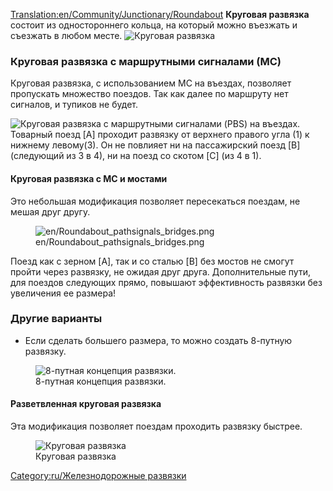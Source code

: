[[Translation:en/Community/Junctionary/Roundabout]]
{{ru/Меню развязки}}
'''Круговая развязка''' состоит из одностороннего кольца, на который можно въезжать и съезжать в любом месте.
[[File:en/Roundabout.png|none|frame|Круговая развязка]]

{{ru/Критерии развязки|Дешевая|1|0|0|1.5|0||0|0|1|1|||Сломанные поезда блокируют от двух направлений до всех.|
*Одновременно может пропускать 2 поезда.
*Если сделать большего размера, то можно создать 8-путную развязку.
*Будет много заторов.
*Площадь: 6 x 6 клеток.
}}

===Круговая развязка с маршрутными сигналами (МС)===
Круговая развязка, с использованием МС на въездах, позволяет пропускать множество поездов. Так как далее по маршруту нет сигналов, и тупиков не будет.

[[File:en/Roundabout pathsignals.png|none|frame|Круговая развязка с маршрутными сигналами (PBS) на въездах.]]
Товарный поезд [A] проходит развязку от верхнего правого угла (1) к нижнему левому(3). Он не повлияет ни на пассажирский поезд [B] (следующий из 3 в 4), ни на поезд со скотом [C] (из 4 в 1).

{{ru/Критерии развязки|Дешевая|1|0|0|1.5|0||0|0|0||3||Сломанные поезда блокируют от двух направлений до всех, кроме одного.|
*Низкая стоимость, малая площадь и относительно высокая эффективность}}

====Круговая развязка с МС и мостами====
Это небольшая модификация позволяет пересекаться поездам, не мешая друг другу.

[[File:en/Roundabout pathsignals bridges.png]]

Поезд как с зерном [A], так и со сталью [B] без мостов не смогут пройти через развязку, не ожидая друг друга. Дополнительные пути, для поездов следующих прямо, повышают эффективность развязки без увеличения ее размера!

{{ru/Критерии развязки|Дешевая|1|0|1|1.5|0||0|0|0||3||Сломанные поезда блокируют от двух направлений до всех, кроме одного.|}}

===Другие варианты===
*Если сделать большего размера, то можно создать 8-путную развязку.
[[File:en/Basic Roundabout 8-way.png|none|frame|8-путная концепция развязки.]]

====Разветвленная круговая развязка====

Эта модификация позволяет поездам проходить развязку быстрее.

[[File:en/Split Roundabout.png|none|frame|Круговая развязка]]

{{ru/Критерии развязки|Дешевая|1|0|0|3.5|0||0|0|1|1|||Сломанные поезда блокируют всю развязку.|
*Одновременно может пропускать до 7-8 поездов.
*Малая вероятность возникновения пробок, при одновременном присутствии менее 8 поездов.
*Площадь: 33 x 33 клеток.
}}

[[Category:ru/Железнодорожные развязки]]